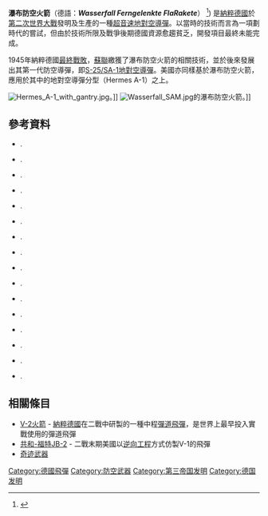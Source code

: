 {{Translating|||time=2020-08-02T06:11:51+00:00}}
{{Infobox weapon
|is_missile = yes
|name       = Wasserfall<br/>瀑布防空火箭
|image      = Bundesarchiv Bild 141-1898, Peenemünde, Start Fla-Rakete "Wasserfall".jpg
|image_size = 300
|caption    = 
|origin     = [[File:Flag_of_Germany_1933.svg|25px]] [[納粹德國|納粹德國]]
|type       = [[面對空飛彈|地對空導彈]]
|used_by    = ''[[納粹德國空軍|納粹德國空軍]]（Luftwaffe）''
|manufacturer =Flak-Versuchskommando Nord、EMW [[佩內明德|佩內明德]]
|unit_cost    =7,000–10,000 [[帝國馬克|帝國馬克]]
|propellant   =
|production_date = 1943年3月
|service      =
|engine       =[[液態火箭發動機|液態火箭發動機]]
|engine_power =
|weight       = {{convert|3700|kg}}
|length       = {{convert|7.85|m}}
|height       =
|diameter     = {{convert|.864|m}}
|wingspan     = 
|speed        = {{convert|770|m/s|mph}}
|vehicle_range= {{convert|25|km}}
|ceiling      =
|altitude     =
|filling      = {{convert|235|kg}}
|guidance     =[[MCLOS|MCLOS]]（Manual Command to Line Of Sight）; operator used a radio command link to steer the missile along the optical line of sight from launch point to target.
|detonation   = Proximity
|launch_platform = Fixed
}}

'''瀑布防空火箭'''（德語：'''''Wasserfall Ferngelenkte FlaRakete'''''） <ref name=Klee>{{cite book |last=Klee |first=Ernst |author2=Merk, Otto  |title=The Birth of the Missile:The Secrets of Peenemünde |origyear=1963 |year=1965 |publisher=Gerhard Stalling Verlag |location=Hamburg|pages=69, 70, 77}}</ref>{{Rp|77}}) 是[[納粹德國|納粹德國]]於[[第二次世界大戰|第二次世界大戰]]發明及生產的一種[[超音速|超音速]][[面對空飛彈|地對空導彈]]。以當時的技術而言為一項劃時代的嘗試，但由於技術所限及戰爭後期德國資源愈趨貧乏，開發項目最終未能完成。

1945年納粹德國[[第二次世界大戰歐洲戰場的結束|最終戰敗]]，[[蘇聯|蘇聯]]繳獲了瀑布防空火箭的相關技術，並於後來發展出其第一代防空導彈，即[[SA-1導彈|S-25/SA-1地對空導彈]]。美國亦同樣基於瀑布防空火箭，應用於其{{tsl|en|Hermes (missile program)|愛瑪士導彈計劃}}中的地對空導彈分型（Hermes A-1）之上。

[[File:Hermes_A-1_with_gantry.jpg|thumb]]。]]
[[File:Wasserfall_SAM.jpg|thumb]]的瀑布防空火箭。]]

==參考資料==
{{reflist}}

{{refbegin}}
* {{citation | last = Cooper | first = Michael "Mike" | title = Meteor Age | location = Doncaster, UK | publisher = Mark Turner | year = 1997 }}.
* {{citation | last = Crowdy | first = Terence "Terry" | title = Deceiving Hitler: Double Cross and Deception in World War II | location = Oxford, UK | publisher = Osprey | year = 2008 | isbn = 978-1-84603-135-9 }}.
* {{citation | last = Irons | first = Roy | title = Hitler's Terror Weapons: The Price of Vengeance | location = New York | publisher = Harper Collins | year = 2003 | isbn = 978-0-00-711263-0 }}.
* {{citation | last = Jackson | first = Robert | title = Britain's Greatest Aircraft | location = Barnsley, UK | publisher = Pen & Sword | year = 2007 | isbn = 978-1-84415-383-1 }}.
* {{citation | last = Jones | first = R.V. | title = Most Secret War: British Scientific Intelligence, 1939–1945 | location = London | publisher = Hamish Hamilton | year = 1978 | isbn = 978-0-241-89746-1 }}.
* {{Citation |editor-last=Lloyd  |editor-first=Clement John |editor2-last=Hall |editor2-first=Richard |year=1997 |title=Backroom Briefings: John Curtin's War |edition=illustrated |publisher=National Library Australia  |isbn=9780642106889 |page=[http://books.google.combooks?id=ldVdwLrOwFoC&lpg=PA222&pg=PA222#v=onepage&q&f=false 222]}}.
* {{citation | last = Masterman | first = John C. | title = The Double-Cross System in the War of 1939 to 1945 | location = London | publisher = Avon | year = 1972 | origyear = 1945 }}.
* {{citation | last1 = Mindling | first1 = George | last2 = Bolton | first2 = Robert | title = US Air Force Tactical Missiles, 1949–1969, The Pioneers | publisher = Lulu.com | year = 2009 | location = Raleigh, North Carolina | isbn = 978-0-557-00029-6 }}.
* {{citation | last = Montagu | first = Ewen | title = Beyond Top Secret Ultra | location = New York | publisher = Coward McCann & Geoghegan | year = 1978 | isbn = 978-0-698-10882-0 }}.
* {{citation | last = Reuter | first = C. | title = The V2 and the German, Russian and American Rocket Program | location = Missisagua, Ontario, Canada | publisher = German Canadian Heritage Museum | year = 2000 | isbn = 978-1-894643-05-4 }}.
* {{citation | last1 = Sharp | first1 = C. Martin | last2 = Bowyer | first2 = Michael JF | title = Mosquito | location = Somerset, UK | publisher = Crécy | year = 1995 | isbn = 978-0-947554-41-5 }}.
* {{cite ODNB |last=Self |first=Brian |date=January 2011 |title=Hudson, John Pilkington (1910–2007) |id=99289 |separator=, |postscript=none}}.
* {{citation | last =| title =United States Air Force Museum Guidebook| location =Wright-Patterson AFB, Ohio: Air Force Museum Foundation| year =1975 |ref={{sfnRef|U.S. Air Force Museum Guidebook|1975}} }}.
* {{citation | last = Werrell | first = Kenneth P. | title = The Evolution of the Cruise Missile | location = Maxwell Air Force Base, Alabama | publisher = Air University Press | year = 1985 }}.
* {{Citation |last=Vanek |first=David |year=1999 |title=Fulfilment: Memoirs of a Criminal Court Judge |publisher=Dundurn |isbn=9781459715028 |page=[http://books.google.com/books?id=IXbM47YryhsC&pg=PT81#v=onepage&q&f=false 81]}}.
* {{citation | last = Zaloga | first = Steven | title = V-1 Flying Bomb 1942–52 | location = Oxford, UK | publisher = Osprey Publishing | year = 2005 | isbn = 978-1-84176-791-8 }}.
{{refend}}


== 相關條目 ==
*[[V-2火箭|V-2火箭]] - [[納粹德國|納粹德國]]在二戰中研製的一種中程[[彈道飛彈|彈道飛彈]]，是世界上最早投入實戰使用的彈道飛彈
*[[共和-福特JB-2|共和-福特JB-2]] - 二戰末期美國以[[逆向工程|逆向工程]]方式仿製V-1的飛彈
*[[奇迹武器|奇迹武器]]

{{V武器}}
{{第二次世界大戰德國空軍武器}}
[[Category:德國飛彈|Category:德國飛彈]]
[[Category:防空武器|Category:防空武器]]
[[Category:第三帝国发明|Category:第三帝国发明]]
[[Category:德国发明|Category:德国发明]]
